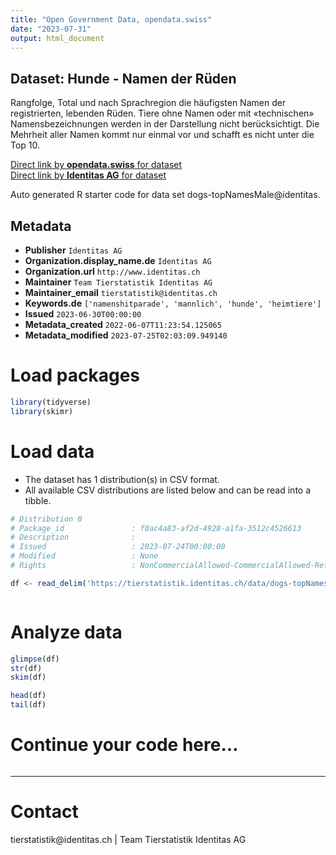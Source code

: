 ```yaml
---
title: "Open Government Data, opendata.swiss"
date: "2023-07-31"
output: html_document
---
```


## Dataset: Hunde - Namen der Rüden

Rangfolge, Total und nach Sprachregion die häufigsten Namen der registrierten, lebenden Rüden. Tiere ohne Namen oder mit «technischen» Namensbezeichnungen werden in der Darstellung nicht berücksichtigt. Die Mehrheit aller Namen kommt nur einmal vor und schafft es nicht unter die Top 10.

[Direct link by **opendata.swiss** for dataset](https://opendata.swiss/de/dataset/hunde-namen-der-ruden)<br>
[Direct link by **Identitas AG** for dataset](https://tierstatistik.identitas.ch/)

Auto generated R starter code for data set dogs-topNamesMale@identitas.

## Metadata

- **Publisher** `Identitas AG`
- **Organization.display_name.de** `Identitas AG`
- **Organization.url** `http://www.identitas.ch`
- **Maintainer** `Team Tierstatistik Identitas AG`
- **Maintainer_email** `tierstatistik@identitas.ch`
- **Keywords.de** `['namenshitparade', 'mannlich', 'hunde', 'heimtiere']`
- **Issued** `2023-06-30T00:00:00`
- **Metadata_created** `2022-06-07T11:23:54.125065`
- **Metadata_modified** `2023-07-25T02:03:09.949140`


# Load packages

```r

library(tidyverse)
library(skimr)

```

# Load data

-   The dataset has 1 distribution(s) in CSV format.
-   All available CSV distributions are listed below and can be read into a tibble.

```r

# Distribution 0
# Package_id               : f0ac4a83-af2d-4928-a1fa-3512c4526613
# Description              : 
# Issued                   : 2023-07-24T00:00:00
# Modified                 : None
# Rights                   : NonCommercialAllowed-CommercialAllowed-ReferenceRequired

df <- read_delim('https://tierstatistik.identitas.ch/data/dogs-topNamesMale.csv')



```

# Analyze data

```r

glimpse(df)
str(df)
skim(df)

head(df)
tail(df)

```

# Continue your code here...

```r

```

------------------------------------------------------------------------

# Contact

tierstatistik@identitas.ch | Team Tierstatistik Identitas AG
